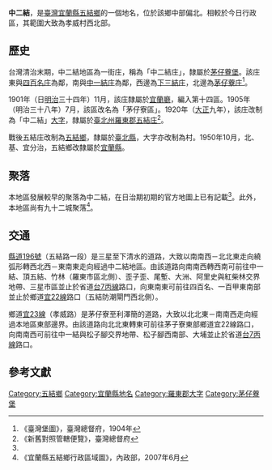 {{noteTA
|1 = zh-cn:庄; zh-hk:庄; zh-tw:庄;
}}
'''中二結'''，是[[臺灣|臺灣]][[宜蘭縣|宜蘭縣]][[五結鄉|五結鄉]]的一個地名，位於該鄉中部偏北。相較於今日行政區，其範圍大致為孝威村西北部。

==歷史==
台灣清治末期，中二結地區為一街庄，稱為「中二結庄」，隸屬於[[茅仔藔堡|茅仔藔堡]]。該庄東與[[四百名庄|四百名庄]]為鄰，南與[[中一結庄|中一結庄]]為鄰，西邊為[[下三結庄|下三結庄]]，北邊為[[茅仔藔庄|茅仔藔庄]]<ref name="臺灣堡圖">《臺灣堡圖》，臺灣總督府，1904年</ref>。

1901年（日[[明治|明治]]三十四年）11月，該庄隸屬於[[宜蘭廳|宜蘭廳]]，編入第十四區。1905年（明治三十八年）7月，該區改名為「茅仔寮區」。1920年（[[大正|大正]]九年），該庄改制為「中二結」[[大字|大字]]，隸屬於[[臺北州|臺北州]][[羅東郡|羅東郡]][[五結庄|五結庄]]<ref>《新舊對照管轄便覽》，臺灣總督府</ref>。

戰後五結庄改制為[[五結鄉|五結鄉]]，隸屬於[[臺北縣|臺北縣]]，大字亦改制為村。1950年10月，北、基、宜分治，五結鄉改隸屬於[[宜蘭縣|宜蘭縣]]。

==聚落==
本地區發展較早的聚落為中二結，在日治期初期的官方地圖上已有記載<ref name="臺灣堡圖"/>。此外，本地區尚有九十二城聚落<ref>《宜蘭縣五結鄉行政區域圖》，內政部，2007年6月</ref>。

==交通==
[[縣道196號|縣道196號]]（五結路一段）是三星至下清水的道路，大致以南南西－北北東走向繞弧形轉西北西－東南東走向經過中二結地區。由該道路向南南西轉西南可前往中一結、頂五結、竹林（羅東市區北側）、歪子歪、尾塹、大洲、阿里史與紅柴林交界地帶、三星市區並止於省道[[台7丙線|台7丙線]]路口，向東南東可前往四百名、一百甲東南部並止於鄉道[[宜22線|宜22線]]路口（五結防潮閘門西北側）。

鄉道[[宜23線|宜23線]]（孝威路）是茅仔寮至利澤簡的道路，大致以北北東－南南西走向經過本地區東部邊界。由該道路向北北東轉東可前往茅子寮東部鄉道宜22線路口，向南南西可前往中一結與松子腳交界地帶、松子腳西南部、大埔並止於省道[[台7丙線|台7丙線]]路口。

==參考文獻==
{{reflist}}

{{羅東郡}}

[[Category:五結鄉|Category:五結鄉]]
[[Category:宜蘭縣地名|Category:宜蘭縣地名]]
[[Category:羅東郡大字|Category:羅東郡大字]]
[[Category:茅仔藔堡|Category:茅仔藔堡]]